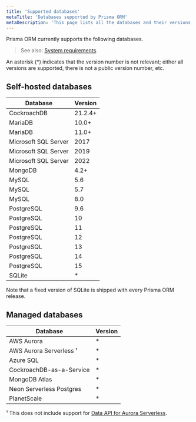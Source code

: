 ```yaml
---
title: 'Supported databases'
metaTitle: 'Databases supported by Prisma ORM'
metaDescription: 'This page lists all the databases and their versions that are supported by Prisma ORM.'
---
```


<TopBlock title={frontMatter.title}>

Prisma ORM currently supports the following databases.

> See also: [System requirements](/orm/reference/system-requirements).

</TopBlock>

An asterisk (\*) indicates that the version number is not relevant; either all versions are supported, there is not a public version number, etc.

## Self-hosted databases

| Database             | Version |
| -------------------- | ------- |
| CockroachDB          | 21.2.4+ |
| MariaDB              | 10.0+   |
| MariaDB              | 11.0+   |
| Microsoft SQL Server | 2017    |
| Microsoft SQL Server | 2019    |
| Microsoft SQL Server | 2022    |
| MongoDB              | 4.2+    |
| MySQL                | 5.6     |
| MySQL                | 5.7     |
| MySQL                | 8.0     |
| PostgreSQL           | 9.6     |
| PostgreSQL           | 10      |
| PostgreSQL           | 11      |
| PostgreSQL           | 12      |
| PostgreSQL           | 13      |
| PostgreSQL           | 14      |
| PostgreSQL           | 15      |
| SQLite               | \*      |

Note that a fixed version of SQLite is shipped with every Prisma ORM release.

## Managed databases

| Database                     | Version |
| ---------------------------- | ------- |
| AWS Aurora                   | \*      |
| AWS Aurora Serverless &sup1; | \*      |
| Azure SQL                    | \*      |
| CockroachDB-as-a-Service     | \*      |
| MongoDB Atlas                | \*      |
| Neon Serverless Postgres     | \*      |
| PlanetScale                  | \*      |

&sup1; This does not include support for [Data API for Aurora Serverless](https://github.com/prisma/prisma/issues/1964).
